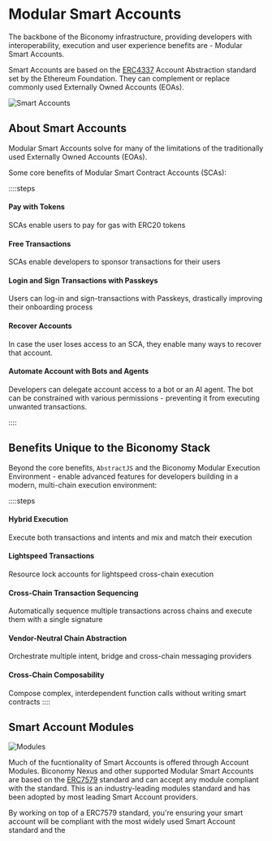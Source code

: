 # Modular Smart Accounts

The backbone of the Biconomy infrastructure, providing developers with interoperability, execution and user 
experience benefits are - Modular Smart Accounts.

Smart Accounts are based on the [ERC4337](https://www.erc4337.io/) Account Abstraction standard set by the Ethereum
Foundation. They can complement or replace commonly used Externally Owned Accounts (EOAs).

![Smart Accounts](https://i.imgur.com/PhfZrml.png)

## About Smart Accounts 

Modular Smart Accounts solve for many of the limitations of the traditionally used Externally Owned Accounts (EOAs).

Some core benefits of Modular Smart Contract Accounts (SCAs):

::::steps
#### Pay with Tokens
SCAs enable users to pay for gas with ERC20 tokens

#### Free Transactions
SCAs enable developers to sponsor transactions for their users

#### Login and Sign Transactions with Passkeys 
Users can log-in and sign-transactions with Passkeys, drastically improving their onboarding process

#### Recover Accounts
In case the user loses access to an SCA, they enable many ways to recover that account.

#### Automate Account with Bots and Agents
Developers can delegate account access to a bot or an AI agent. The bot can be constrained with 
various permissions - preventing it from executing unwanted transactions.

::::

## Benefits Unique to the Biconomy Stack
Beyond the core benefits, `AbstractJS` and the Biconomy Modular Execution Environment - enable advanced 
features for developers building in a modern, multi-chain execution environment:

::::steps
#### Hybrid Execution
Execute both transactions and intents and mix and match their execution

#### Lightspeed Transactions
Resource lock accounts for lightspeed cross-chain execution

#### Cross-Chain Transaction Sequencing
Automatically sequence multiple transactions across chains and execute them with a single signature

#### Vendor-Neutral Chain Abstraction
Orchestrate multiple intent, bridge and cross-chain messaging providers

#### Cross-Chain Composability
Compose complex, interdependent function calls without writing smart contracts
::::

## Smart Account Modules

![Modules](https://i.imgur.com/YJcDR0L.png)

Much of the fucntionality of Smart Accounts is offered through Account Modules. Biconomy Nexus and other supported
Modular Smart Accounts are based on the [ERC7579](https://erc7579.com/) standard and can accept any module compliant 
with the standard. This is an industry-leading modules standard and has been adopted by most leading Smart Account providers.

By working on top of a ERC7579 standard, you're ensuring your smart account will be compliant with the most widely used
Smart Account standard and the 